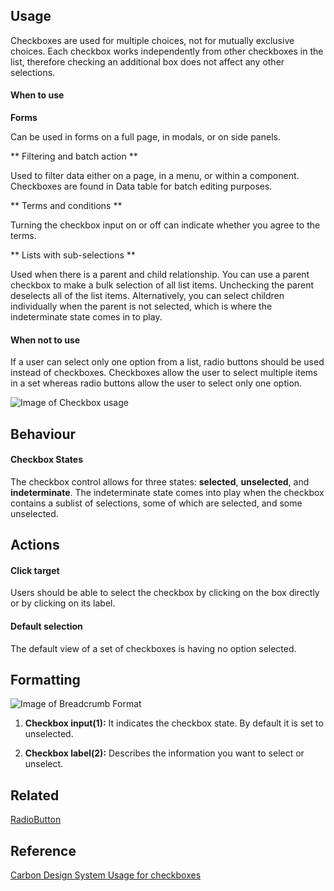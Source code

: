 ## Usage

Checkboxes are used for multiple choices, not for mutually exclusive choices. Each checkbox works independently from other checkboxes in the list, therefore checking an additional box does not affect any other selections.

#### When to use

**Forms**

Can be used in forms on a full page, in modals, or on side panels.

** Filtering and batch action **

Used to filter data either on a page, in a menu, or within a component. Checkboxes are found in Data table for batch editing purposes.

** Terms and conditions **

Turning the checkbox input on or off can indicate whether you agree to the terms.

** Lists with sub-selections **

Used when there is a parent and child relationship. You can use a parent checkbox to make a bulk selection of all list items. Unchecking the parent deselects all of the list items. Alternatively, you can select children individually when the parent is not selected, which is where the indeterminate state comes in to play.

#### When not to use

If a user can select only one option from a list, radio buttons should be used instead of checkboxes. Checkboxes allow the user to select multiple items in a set whereas radio buttons allow the user to select only one option.

![Image of Checkbox usage](https://github.com/wfp/ui/blob/component-updates/src/assets/formatting/Checkbox.png?raw=true)

## Behaviour

#### Checkbox States

The checkbox control allows for three states: **selected**, **unselected**, and **indeterminate**. The indeterminate state comes into play when the checkbox contains a sublist of selections, some of which are selected, and some unselected.

## Actions

#### Click target

Users should be able to select the checkbox by clicking on the box directly or by clicking on its label.

#### Default selection

The default view of a set of checkboxes is having no option selected.

## Formatting

![Image of Breadcrumb Format](https://github.com/wfp/ui/blob/component-updates/src/assets/formatting/Check.png?raw=true)

1. **Checkbox input(1):** It indicates the checkbox state. By default it is set to unselected.

2. **Checkbox label(2):** Describes the information you want to select or unselect.

## Related

[RadioButton](?path=/docs/components-radiobutton--regular)

## Reference

[Carbon Design System Usage for checkboxes](https://next.carbondesignsystem.com/components/checkbox)
